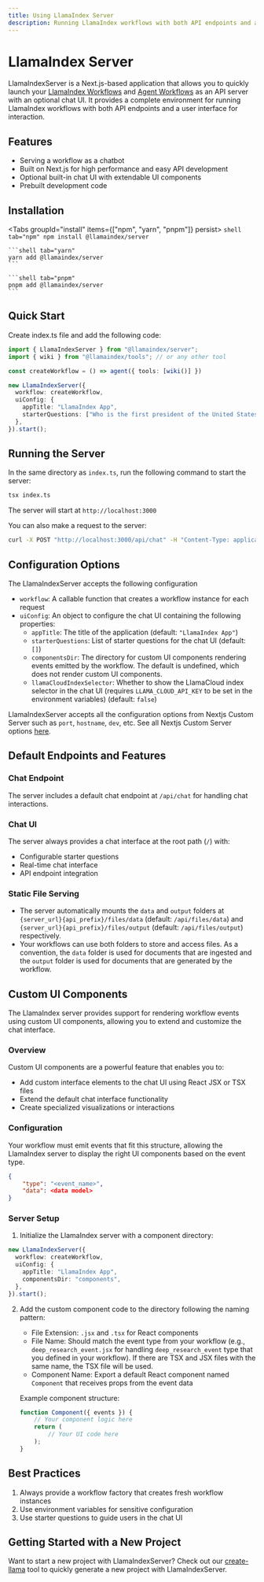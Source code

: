 ```yaml
---
title: Using LlamaIndex Server
description: Running LlamaIndex workflows with both API endpoints and a user interface for interaction
---
```



# LlamaIndex Server

LlamaIndexServer is a Next.js-based application that allows you to quickly launch your [LlamaIndex Workflows](https://ts.llamaindex.ai/docs/llamaindex/modules/agents/workflows) and [Agent Workflows](https://ts.llamaindex.ai/docs/llamaindex/modules/agents/agent_workflow) as an API server with an optional chat UI. It provides a complete environment for running LlamaIndex workflows with both API endpoints and a user interface for interaction.

## Features

- Serving a workflow as a chatbot
- Built on Next.js for high performance and easy API development
- Optional built-in chat UI with extendable UI components
- Prebuilt development code

## Installation

<Tabs groupId="install" items={["npm", "yarn", "pnpm"]} persist>
	```shell tab="npm"
	npm install @llamaindex/server
	```

	```shell tab="yarn"
	yarn add @llamaindex/server
	```

	```shell tab="pnpm"
	pnpm add @llamaindex/server
	```
</Tabs>

## Quick Start

Create index.ts file and add the following code:

```ts
import { LlamaIndexServer } from "@llamaindex/server";
import { wiki } from "@llamaindex/tools"; // or any other tool

const createWorkflow = () => agent({ tools: [wiki()] })

new LlamaIndexServer({
  workflow: createWorkflow,
  uiConfig: {
    appTitle: "LlamaIndex App",
    starterQuestions: ["Who is the first president of the United States?"],
  },
}).start();
```

## Running the Server

In the same directory as `index.ts`, run the following command to start the server:

  ```bash
  tsx index.ts
  ```
The server will start at `http://localhost:3000`

You can also make a request to the server:

  ```bash
  curl -X POST "http://localhost:3000/api/chat" -H "Content-Type: application/json" -d '{"message": "Who is the first president of the United States?"}'
  ```

## Configuration Options

The LlamaIndexServer accepts the following configuration

- `workflow`: A callable function that creates a workflow instance for each request
- `uiConfig`: An object to configure the chat UI containing the following properties:
  - `appTitle`: The title of the application (default: `"LlamaIndex App"`)
  - `starterQuestions`: List of starter questions for the chat UI (default: `[]`)
  - `componentsDir`: The directory for custom UI components rendering events emitted by the workflow. The default is undefined, which does not render custom UI components.
  - `llamaCloudIndexSelector`: Whether to show the LlamaCloud index selector in the chat UI (requires `LLAMA_CLOUD_API_KEY` to be set in the environment variables) (default: `false`)

LlamaIndexServer accepts all the configuration options from Nextjs Custom Server such as `port`, `hostname`, `dev`, etc.
See all Nextjs Custom Server options [here](https://nextjs.org/docs/app/building-your-application/configuring/custom-server).

## Default Endpoints and Features

### Chat Endpoint

The server includes a default chat endpoint at `/api/chat` for handling chat interactions.

### Chat UI

The server always provides a chat interface at the root path (`/`) with:

- Configurable starter questions
- Real-time chat interface
- API endpoint integration

### Static File Serving

- The server automatically mounts the `data` and `output` folders at `{server_url}{api_prefix}/files/data` (default: `/api/files/data`) and `{server_url}{api_prefix}/files/output` (default: `/api/files/output`) respectively.
- Your workflows can use both folders to store and access files. As a convention, the `data` folder is used for documents that are ingested and the `output` folder is used for documents that are generated by the workflow.


## Custom UI Components

The LlamaIndex server provides support for rendering workflow events using custom UI components, allowing you to extend and customize the chat interface.

### Overview

Custom UI components are a powerful feature that enables you to:

- Add custom interface elements to the chat UI using React JSX or TSX files
- Extend the default chat interface functionality
- Create specialized visualizations or interactions

### Configuration

Your workflow must emit events that fit this structure, allowing the LlamaIndex server to display the right UI components based on the event type.

```json
{
    "type": "<event_name>",
    "data": <data model>
}
```

### Server Setup

1. Initialize the LlamaIndex server with a component directory:

```ts
new LlamaIndexServer({
  workflow: createWorkflow,
  uiConfig: {
    appTitle: "LlamaIndex App",
    componentsDir: "components",
  },
}).start();
```

2. Add the custom component code to the directory following the naming pattern:

   - File Extension: `.jsx` and `.tsx` for React components
   - File Name: Should match the event type from your workflow (e.g., `deep_research_event.jsx` for handling `deep_research_event` type that you defined in your workflow). If there are TSX and JSX files with the same name, the TSX file will be used.
   - Component Name: Export a default React component named `Component` that receives props from the event data

   Example component structure:

   ```jsx
   function Component({ events }) {
       // Your component logic here
       return (
           // Your UI code here
       );
   }
   ```

## Best Practices

1. Always provide a workflow factory that creates fresh workflow instances
2. Use environment variables for sensitive configuration
3. Use starter questions to guide users in the chat UI

## Getting Started with a New Project

Want to start a new project with LlamaIndexServer? Check out our [create-llama](https://github.com/run-llama/create-llama) tool to quickly generate a new project with LlamaIndexServer.